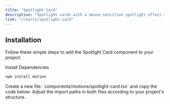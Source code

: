 ```yaml
---
title: "Spotlight Card"
description: "Spotlight cards with a mouse-sensitive spotlight effect that highlights the border of the div or section as you move your cursor"
link: "/charts/spotlight-card"
---
```


<ComponentPreview name="spotlight-card-demo" />

## Installation

Follow these simple steps to add the Spotlight Card component to your project:

<Steps>

<Step>
Install Dependencies
</Step>

```bash
npm install motion
```

<Step>
Create a new file: `components/motions/spotlight-card.tsx` and copy the code below:
</Step>

<CollapsibleSource name="spotlight-card" />

<Step>
    Adjust the import paths in both files according to your project's structure.
</Step>

</Steps>
